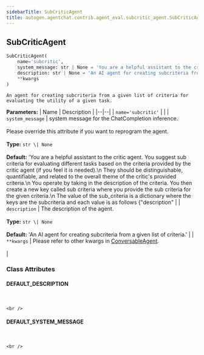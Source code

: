 ```yaml
---
sidebarTitle: SubCriticAgent
title: autogen.agentchat.contrib.agent_eval.subcritic_agent.SubCriticAgent
---
```

<h2 id="autogen.agentchat.contrib.agent_eval.subcritic_agent.SubCriticAgent" class="doc doc-heading">
    <code class="doc-symbol doc-symbol-heading doc-symbol-class"></code>
    <span class="doc doc-object-name doc-class-name">SubCriticAgent</span>
</h2>

```python
SubCriticAgent(
    name='subcritic',
    system_message: str | None = 'You are a helpful assistant to the critic agent. You suggest sub criteria for evaluating different tasks based on the criteria provided by the critic agent (if you feel it is needed).\n        They should be distinguishable, quantifiable, and related to the overall theme of the critic\'s provided criteria.\n        You operate by taking in the description of the criteria. You then create a new key called sub criteria where you provide the sub criteria for the given criteria.\n        The value of the sub_criteria is a dictionary where the keys are the subcriteria and each value is as follows \{"description": sub criteria description , "accepted_values": possible accepted inputs for this key}\n        Do this for each criteria provided by the critic (removing the criteria\'s accepted values). "accepted_values" include the acceptable inputs for each key that are fine-grained and preferably multi-graded levels. "description" includes the criterion description.\n        Once you have created the sub criteria for the given criteria, you return the json (make sure to include the contents of the critic\'s dictionary in the final dictionary as well).\n        Make sure to return a valid json and no code',
    description: str | None = 'An AI agent for creating subcriteria from a given list of criteria.',
    **kwargs
)
```

    An agent for creating subcriteria from a given list of criteria for evaluating the utility of a given task.

<b>Parameters:</b>
| Name | Description |
|--|--|
| `name='subcritic'` |  |
| `system_message` | system message for the ChatCompletion inference.<br/><br/>Please override this attribute if you want to reprogram the agent.<br/><br/>**Type:** `str \| None`<br/><br/>**Default:** 'You are a helpful assistant to the critic agent. You suggest sub criteria for evaluating different tasks based on the criteria provided by the critic agent (if you feel it is needed).\n        They should be distinguishable, quantifiable, and related to the overall theme of the critic\'s provided criteria.\n        You operate by taking in the description of the criteria. You then create a new key called sub criteria where you provide the sub criteria for the given criteria.\n        The value of the sub_criteria is a dictionary where the keys are the subcriteria and each value is as follows \{"description" |
| `description` | The description of the agent.<br/><br/>**Type:** `str \| None`<br/><br/>**Default:** 'An AI agent for creating subcriteria from a given list of criteria.' |
| `**kwargs` | Please refer to other kwargs in [ConversableAgent](/docs/api-reference/autogen/ConversableAgent#conversableagent).<br/><br/> |

### Class Attributes

<code class="doc-symbol doc-symbol-heading doc-symbol-attribute"></code>
#### DEFAULT_DESCRIPTION
<br />

    <br />

<code class="doc-symbol doc-symbol-heading doc-symbol-attribute"></code>
#### DEFAULT_SYSTEM_MESSAGE
<br />

    <br />